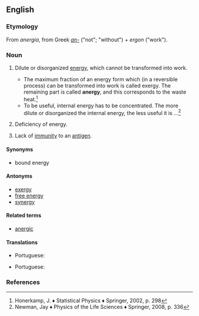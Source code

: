 ==English==

===Etymology===
From {{etyl|NL.|en}} ''anergia'', from Greek ''[[an-#Etymology_3|an-]]'' ("not"; "without") + ''ergon'' ("work").

===Noun===
{{en-noun|~|anergies}}

# {{lb|en|physics}} Dilute or disorganized [[energy]], which cannot be transformed into work.
#* The maximum fraction of an energy form which (in a reversible process) can be transformed into work is called exergy. The remaining part is called '''anergy''', and this corresponds to the waste heat.<ref>Honerkamp, J. ♦ Statistical Physics ♦ Springer, 2002, p. 298</ref>
#* To be useful, internal energy has to be concentrated. The more dilute or disorganized the internal energy, the less useful it is ...<ref>Newman, Jay ♦ Physics of the Life Sciences ♦ Springer, 2008, p. 336</ref>
# {{lb|en|pathology}} Deficiency of energy.
# {{lb|en|immunology}} Lack of [[immunity]] to an [[antigen]].

====Synonyms====
* bound energy

====Antonyms====
* [[exergy]]
* [[free energy]]
* [[synergy]]

====Related terms====
* [[anergic]]

====Translations====
{{trans-top|energy which cannot be transformed into work}}
{{trans-mid}}
{{trans-bottom}}

{{trans-top|deficiency of energy}}
* Portuguese: {{t|pt|anergia|f}}
{{trans-mid}}
{{trans-bottom}}

{{trans-top|lack of immunity to an antigen}}
* Portuguese: {{t|pt|anergia|f}}
{{trans-mid}}
{{trans-bottom}}

===References===
<references/>